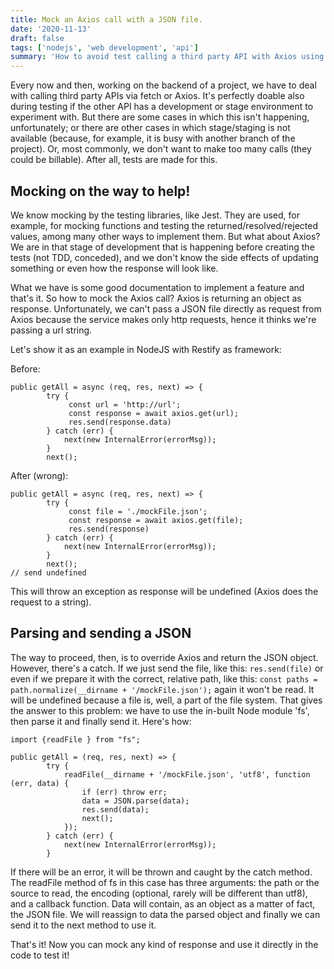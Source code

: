 ```yaml
---
title: Mock an Axios call with a JSON file.
date: '2020-11-13'
draft: false
tags: ['nodejs', 'web development', 'api']
summary: 'How to avoid test calling a third party API with Axios using a mock JSON file'
---
```


Every now and then, working on the backend of a project, we have to deal with calling third party APIs via fetch or Axios. It's perfectly doable also during testing if the other API has a development or stage environment to experiment with. But there are some cases in which this isn't happening, unfortunately; or there are other cases in which stage/staging is not available (because, for example, it is busy with another branch of the project).
Or, most commonly, we don't want to make too many calls (they could be billable). After all, tests are made for this.

## Mocking on the way to help!

We know mocking by the testing libraries, like Jest. They are used, for example, for mocking functions and testing the returned/resolved/rejected values, among many other ways to implement them.
But what about Axios? We are in that stage of development that is happening before creating the tests (not TDD, conceded), and we don't know the side effects of updating something or even how the response will look like.

What we have is some good documentation to implement a feature and that's it. So how to mock the Axios call? Axios is returning an object as response. Unfortunately, we can't pass a JSON file directly as request from Axios because the service makes only http requests, hence it thinks we're passing a url string.

Let's show it as an example in NodeJS with Restify as framework:

Before:

```
public getAll = async (req, res, next) => {
        try {
             const url = 'http://url';
             const response = await axios.get(url);
             res.send(response.data)
        } catch (err) {
            next(new InternalError(errorMsg));
        }
        next();
```

After (wrong):

```
public getAll = async (req, res, next) => {
        try {
             const file = './mockFile.json';
             const response = await axios.get(file);
             res.send(response)
        } catch (err) {
            next(new InternalError(errorMsg));
        }
        next();
// send undefined
```

This will throw an exception as response will be undefined (Axios does the request to a string).

## Parsing and sending a JSON

The way to proceed, then, is to override Axios and return the JSON object.
However, there's a catch. If we just send the file, like this:
`res.send(file)`
or even if we prepare it with the correct, relative path, like this:
`const paths = path.normalize(__dirname + '/mockFile.json');`
again it won't be read. It will be undefined because a file is, well, a part of the file system. That gives the answer to this problem: we have to use the in-built Node module 'fs', then parse it and finally send it.
Here's how:

```
import {readFile } from "fs";

public getAll = (req, res, next) => {
        try {
            readFile(__dirname + '/mockFile.json', 'utf8', function (err, data) {
                if (err) throw err;
                data = JSON.parse(data);
                res.send(data);
                next();
            });
        } catch (err) {
            next(new InternalError(errorMsg));
        }
```

If there will be an error, it will be thrown and caught by the catch method. The readFile method of fs in this case has three arguments: the path or the source to read, the encoding (optional, rarely will be different than utf8), and a callback function.
Data will contain, as an object as a matter of fact, the JSON file. We will reassign to data the parsed object and finally we can send it to the next method to use it.

That's it! Now you can mock any kind of response and use it directly in the code to test it!
